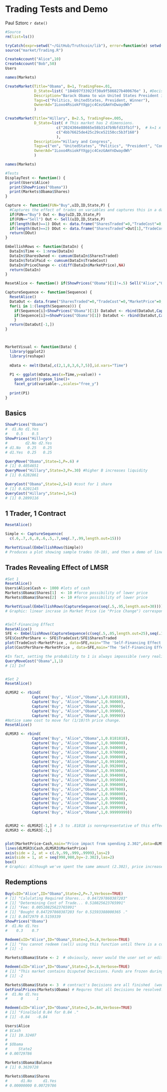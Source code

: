 Trading Tests and Demo
========================================================
Paul Sztorc
`r date()`

```r
#Source
rm(list=ls())

tryCatch(expr=setwd("~/GitHub/Truthcoin/lib"), error=function(e) setwd(choose.dir(caption="Failed to set working directory automatically. Choose 'lib' folder:")) )
source("market/Trading.R")

CreateAccount("Alice",10)
CreateAccount("Bob",50)
Users

names(Markets)

CreateMarket(Title="Obama", B=1, TradingFee=.01,
             D_State=list( "184b97f33923f30a9f586827b400676e" ), #Decisions (just one: will Barack be Elected)
             Description="Barack Obama to win United States President in 2012\nThis Market will expire in state 1 if the statement is true and 0 otherwise.",
             Tags=c("Politics, UnitedStates, President, Winner"),
             OwnerAd="1Loxo4RsiokFYXgpjc4CezGAmYnDwaydWh"
             )

CreateMarket(Title="Hillary", B=2.5, TradingFee=.005,
             D_State=list( # This market has 2 dimensions. 
                       c("2024304e88665e58b3147b9bfd33fb1f"),  # k=1 x k=1 => (k+1) x (k+1) => 2 x 2 Market with 4 States
                       c("4bb76625de425c29ce52150cc5b3f160")
                       ),
             Description="Hillary and Congress",
             Tags=c("en", "UnitedStates", "Politics", "President", "Congress"),
             OwnerAd="1Loxo4RsiokFYXgpjc4CezGAmYnDwaydWh"
             )

names(Markets)

```

```r
#Tests
DisplayTest <- function() {
  print(Users$Alice)
  print(ShowPrices("Obama"))
  print(Markets$Obama$Shares)
}

Capture <- function(FUN="Buy",uID,ID,State,P) {
  #Captures the effect of trades on variables and captures this in a data frame.
  if(FUN=="Buy") Out <- Buy(uID,ID,State,P)
  if(FUN=="Sell") Out <- Sell(uID,ID,State,P)
  if(length(Out)==1) DOut <- data.frame("SharesTraded"=0,"TradeCost"=0,"MarketPrice"=ShowPrices(ID)[State],"Cash"=Users[[uID]]$Cash)
  if(length(Out)==2) DOut <- data.frame("SharesTraded"=Out[1],"TradeCost"=Out[2],"MarketPrice"=P,"Cash"=Users[[uID]]$Cash)
  return(DOut)
}

EmbellishRows <- function(DataIn) {
  DataIn$Time <- 1:nrow(DataIn)
  DataIn$SharesOwned <- cumsum(DataIn$SharesTraded)
  DataIn$TotalPaid <- cumsum(DataIn$TradeCost)
  DataIn$PriceChange <- c(diff(DataIn$MarketPrice),NA)
  return(DataIn)
}

ResetAlice <- function() if(ShowPrices("Obama")[1]!=.5) Sell("Alice","Obama",1,.5)

CaptureSequence <- function(Sequence) {
  ResetAlice()
  DataOut <- data.frame("SharesTraded"=0,"TradeCost"=0,"MarketPrice"=0,"Cash"=0)
  for(i in 1:(length(Sequence))) {
    if(Sequence[i]<ShowPrices("Obama")[1]) DataOut <- rbind(DataOut,Capture('Sell',"Alice","Obama",1,Sequence[i]))
    if(Sequence[i]>=ShowPrices("Obama")[1]) DataOut <- rbind(DataOut,Capture('Buy',"Alice","Obama",1,Sequence[i]))
    }
  return(DataOut[-1,])
}



MarketVisual <- function(Data) {
  library(ggplot2)
  library(reshape)
  
  mData <- melt(Data[,c(2,1,8,3,6,7,5)],id.vars="Time")
  
  P1 <- ggplot(mData,aes(x=Time,y=value)) +
    geom_point()+geom_line()+
    facet_grid(variable~.,scales="free_y")
  
  print(P1)
}


```

Basics
-----------------------
```r

ShowPrices("Obama")
#  d1.No d1.Yes 
#    0.5    0.5 
ShowPrices("Hillary")
#        d2.No d2.Yes
# d1.No   0.25   0.25
# d1.Yes  0.25   0.25

QueryMove("Obama",State=1,P=.6) #
# [1] 0.4054651 
QueryMove("Hillary",State=3,P=.30) #higher B increases liquidity
# [1] 0.6282861

QueryCost("Obama",State=2,S=1) #cost for 1 share
# [1] 0.6201145
QueryCost("Hillary",State=1,S=1)
# [1] 0.2899116

```

1 Trader, 1 Contract
------------------------
```r

ResetAlice()

Simple <- CaptureSequence(
  c(.6,.7,.6,.8,.6,.5,.7,seq(.7,.99,length.out=15)))

MarketVisual(EmbellishRows(Simple))
# Produces a plot showing sample trades (0-10), and then a demo of linear incrase in Market Price corresponding to geometric growth in Trade Cost.
```

Trades Revealing Effect of LMSR
-----------------------------------
```r

#Set 1
ResetAlice()
Users$Alice$Cash <- 1000 #lots of cash
Markets$Obama$Shares[1]  <- 10 #force possibility of lower price
Markets$Obama$Shares[2]  <- 10 #force possibility of lower price

MarketVisual(EmbellishRows(CaptureSequence(seq(.5,.95,length.out=30))))
# Graphic: linear incrase in Market Price (ie "Price Change") corresponds to geometric growth in Trade Cost.


#Self-Financing Effect
ResetAlice()
SFE <- EmbellishRows(CaptureSequence(c(seq(.5,.05,length.out=25),seq(.1,.5,length.out=4),seq(.5,.95,length.out=15))))
SFE$CostPerShare <- SFE$TradeCost/SFE$SharesTraded
plot(TradeCost~MarketPrice , data=SFE,main="The 'Self-Financing Effect'",sub="Rising cost to increase MarketPrice by exactly 0.01551724.",xlim=c(.55,1))
plot(CostPerShare~MarketPrice , data=SFE,main="The 'Self-Financing Effect II'",sub="Each share (eventually worth either $0 or $1) costs approximately its own price.")

#In fact, setting the probability to 1 is always impossible (very realistic).
QueryMoveCost("Obama",1,1)
# [1] Inf


#Set 2
ResetAlice()

dLMSR2 <- rbind(
            Capture('Buy', "Alice","Obama",1,0.8181818),
            Capture('Buy', "Alice","Obama",1,0.90000),
            Capture('Buy', "Alice","Obama",1,0.99000),
            Capture('Buy', "Alice","Obama",1,0.99900),
            Capture('Buy', "Alice","Obama",1,0.99990))
#Notice same cost to move for (1/10)th price change.
ResetAlice()

dLMSR3 <- rbind(
            Capture('Buy', "Alice","Obama",1,0.8181818),
            Capture('Buy', "Alice","Obama",1,0.900000),
            Capture('Buy', "Alice","Obama",1,0.940000),
            Capture('Buy', "Alice","Obama",1,0.970000),
            Capture('Buy', "Alice","Obama",1,0.990000),
            Capture('Buy', "Alice","Obama",1,0.991000),
            Capture('Buy', "Alice","Obama",1,0.992000),
            Capture('Buy', "Alice","Obama",1,0.993000),
            Capture('Buy', "Alice","Obama",1,0.994000),
            Capture('Buy', "Alice","Obama",1,0.995000),
            Capture('Buy', "Alice","Obama",1,0.996000),
            Capture('Buy', "Alice","Obama",1,0.997000),
            Capture('Buy', "Alice","Obama",1,0.998000),
            Capture('Buy', "Alice","Obama",1,0.999000),
            Capture('Buy', "Alice","Obama",1,0.999900),
            Capture('Buy', "Alice","Obama",1,0.999999),
            Capture('Buy', "Alice","Obama",1,0.99999999))


dLMSR2 <- dLMSR2[-1,] # .5 to .81818 is nonrepresentative of this effect
dLMSR3 <- dLMSR3[-1,] 


plot(MarketPrice~Cash,main="Price impact from spending 2.302",data=dLMSR2,xlim=c(999,988),axes=FALSE)
lines(dLMSR3$Cash,dLMSR3$MarketPrice)
axis(side = 2, at = c(.9,.99,.999,.9999),las=2)
axis(side = 1, at = seq(998,980,by=-2.302),las=2)
box()
# Graphic: Although we've spent the same amount (2.302), price increase is geometrically-decreasing (+0.0900, +0.0090, +0.0009, ...)

```

Redemptions
-------------------------------

```r

Buy(uID="Alice",ID="Obama",State=2,P=.7,Verbose=TRUE)
# [1] "Calulating Required Shares... 0.847297860387203"
# [1] "Determining Cost of Trade... 0.510825623765991"
# [1] "Fee: 0.00510825623765991"
# [1] "Bought 0.847297860387203 for 0.51593388000365 ."
# [1] 0.8472979 0.5159339
ShowPrices("Obama")
#  d1.No d1.Yes 
#    0.3    0.7 

Redeem(uID="Alice",ID="Obama",State=2,S=.8,Verbose=TRUE)
# [1] "You cannot redeem (sell) using this function until there is a consensus about the outcome."
# [1] -1

Markets$Obama$State <- 2  # obviously, never would the user set or edit this.

Redeem(uID="Alice",ID="Obama",State=2,S=.8,Verbose=TRUE)
# [1] "This market contains Disputed Decisions. Funds are frozen during audit."
# [1] -2

Markets$Obama$State <- 3  # contract's Decisions are all finished  (would be set automatically)
GetFinalPrices(Markets$Obama) # Requres that all Decisions be resolved. (These results were assumed).
#  d1.No d1.Yes 
#      0      1 

Redeem(uID="Alice",ID="Obama",State=2,S=.84,Verbose=TRUE)
# [1] "FinalSold 0.84 for 0.84 ."
# [1] -0.84   -0.84 

Users$Alice
# $Cash
# [1] 10.32407
# 
# $Obama
#     State2 
# 0.00729786 

Markets$Obama$Balance
# [1] 0.3639728

Markets$Obama$Shares
#      d1.No     d1.Yes 
# 0.00000000 0.00729786 

```

